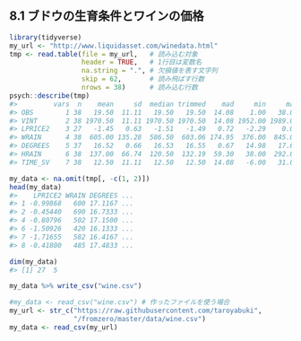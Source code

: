 ## 8.1 ブドウの生育条件とワインの価格

```r
library(tidyverse)
my_url <- "http://www.liquidasset.com/winedata.html"
tmp <- read.table(file = my_url,   # 読み込む対象
                  header = TRUE,   # 1行目は変数名
                  na.string = ".", # 欠損値を表す文字列
                  skip = 62,       # 読み飛ばす行数
                  nrows = 38)      # 読み込む行数
psych::describe(tmp)
#>         vars  n    mean     sd  median trimmed    mad     min     max ...
#> OBS        1 38   19.50  11.11   19.50   19.50  14.08    1.00   38.00 ...
#> VINT       2 38 1970.50  11.11 1970.50 1970.50  14.08 1952.00 1989.00 ...
#> LPRICE2    3 27   -1.45   0.63   -1.51   -1.49   0.72   -2.29    0.00 ...
#> WRAIN      4 38  605.00 135.28  586.50  603.06 174.95  376.00  845.00 ...
#> DEGREES    5 37   16.52   0.66   16.53   16.55   0.67   14.98   17.65 ...
#> HRAIN      6 38  137.00  66.74  120.50  132.19  59.30   38.00  292.00 ...
#> TIME_SV    7 38   12.50  11.11   12.50   12.50  14.08   -6.00   31.00 ...
```

```r
my_data <- na.omit(tmp[, -c(1, 2)])
head(my_data)
#>    LPRICE2 WRAIN DEGREES ...
#> 1 -0.99868   600 17.1167 ...
#> 2 -0.45440   690 16.7333 ...
#> 4 -0.80796   502 17.1500 ...
#> 6 -1.50926   420 16.1333 ...
#> 7 -1.71655   582 16.4167 ...
#> 8 -0.41800   485 17.4833 ...
```

```r
dim(my_data)
#> [1] 27  5
```

```r
my_data %>% write_csv("wine.csv")
```

```r
#my_data <- read_csv("wine.csv") # 作ったファイルを使う場合
my_url <- str_c("https://raw.githubusercontent.com/taroyabuki",
                "/fromzero/master/data/wine.csv")
my_data <- read_csv(my_url)
```

